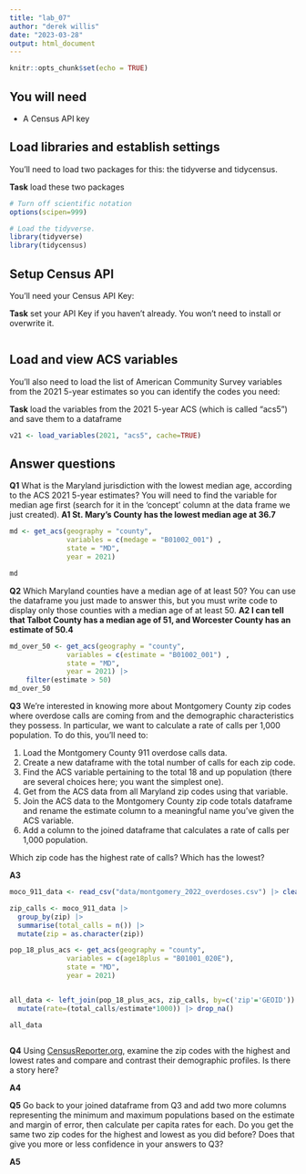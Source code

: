 ```yaml
---
title: "lab_07"
author: "derek willis"
date: "2023-03-28"
output: html_document
---
```


```r
knitr::opts_chunk$set(echo = TRUE)
```

## You will need

-   A Census API key

## Load libraries and establish settings

You'll need to load two packages for this: the tidyverse and tidycensus.

**Task** load these two packages

```r
# Turn off scientific notation
options(scipen=999)

# Load the tidyverse.
library(tidyverse)
library(tidycensus)

```

## Setup Census API

You'll need your Census API Key:

**Task** set your API Key if you haven't already. You won't need to install or overwrite it.

```r
```

## Load and view ACS variables

You'll also need to load the list of American Community Survey variables from the 2021 5-year estimates so you can identify the codes you need:

**Task** load the variables from the 2021 5-year ACS (which is called "acs5") and save them to a dataframe

```r
v21 <- load_variables(2021, "acs5", cache=TRUE)
```

## Answer questions

**Q1** What is the Maryland jurisdiction with the lowest median age, according to the ACS 2021 5-year estimates? You will need to find the variable for median age first (search for it in the 'concept' column at the data frame we just created). **A1 St. Mary's County has the lowest median age at 36.7**

```r
md <- get_acs(geography = "county",
              variables = c(medage = "B01002_001") ,
              state = "MD",
              year = 2021)

```

```r
md
```

**Q2** Which Maryland counties have a median age of at least 50? You can use the dataframe you just made to answer this, but you must write code to display only those counties with a median age of at least 50. **A2 I can tell that Talbot County has a median age of 51, and Worcester County has an estimate of 50.4**

```r
md_over_50 <- get_acs(geography = "county",
              variables = c(estimate = "B01002_001") ,
              state = "MD",
              year = 2021) |>
    filter(estimate > 50)
md_over_50

```

**Q3** We're interested in knowing more about Montgomery County zip codes where overdose calls are coming from and the demographic characteristics they possess. In particular, we want to calculate a rate of calls per 1,000 population. To do this, you'll need to:

1.  Load the Montgomery County 911 overdose calls data.
2.  Create a new dataframe with the total number of calls for each zip code.
3.  Find the ACS variable pertaining to the total 18 and up population (there are several choices here; you want the simplest one).
4.  Get from the ACS data from all Maryland zip codes using that variable.
5.  Join the ACS data to the Montgomery County zip code totals dataframe and rename the estimate column to a meaningful name you've given the ACS variable.
6.  Add a column to the joined dataframe that calculates a rate of calls per 1,000 population.

Which zip code has the highest rate of calls? Which has the lowest?

**A3**

```r
moco_911_data <- read_csv("data/montgomery_2022_overdoses.csv") |> clean_names()

zip_calls <- moco_911_data |>
  group_by(zip) |>
  summarise(total_calls = n()) |>
  mutate(zip = as.character(zip))

pop_18_plus_acs <- get_acs(geography = "county",
              variables = c(age18plus = "B01001_020E"),
              state = "MD",
              year = 2021)


all_data <- left_join(pop_18_plus_acs, zip_calls, by=c('zip'='GEOID')) |> 
  mutate(rate=(total_calls/estimate*1000)) |> drop_na()

all_data

```

```r


```

**Q4** Using [CensusReporter.org](https://censusreporter.org/), examine the zip codes with the highest and lowest rates and compare and contrast their demographic profiles. Is there a story here?

**A4**

**Q5** Go back to your joined dataframe from Q3 and add two more columns representing the minimum and maximum populations based on the estimate and margin of error, then calculate per capita rates for each. Do you get the same two zip codes for the highest and lowest as you did before? Does that give you more or less confidence in your answers to Q3?

**A5**

```r
```
